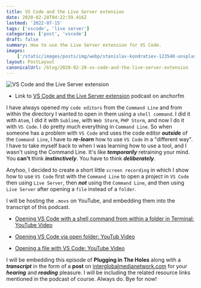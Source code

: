 ```yaml
---
title: VS Code and the Live Server extension
date: 2020-02-28T04:22:59.416Z
lastmod: '2022-07-15'
tags: ['vscode', 'live server']
categories: ['post', 'vscode']
draft: false
summary: How to use the Live Server extension for VS Code.
images:
    ['/static/images/posts/img/webp/stanislav-kondratiev-123540-unsplash.webp']
layout: PostLayout
canonicalUrl: /blog/2020-02-28-vs-code-and-the-live-server-extension
---
```


![VS Code and the Live Server extension](/static/images/posts/img/webp/stanislav-kondratiev-123540-unsplash.webp)

-   Link to
    [VS Code and the Live Server extension](https://anchor.fm/maria-campbell/episodes/VS-Code-and-the-Live-Server-extension-eb4kd6)
    podcast on anchorfm

I have always opened my `code editors` from the `Command Line` and from within
the directory I wanted to open in them using a `shell command`. I did it with
`Atom`, I did it with `Sublime`, with `Web Storm`, `PHP Storm`, and now I do it
with `VS Code`. I do pretty much everything in `Command Line`. So when someone
has a problem with `VS Code` and uses the code editor _**outside**_ of the
`Command Line`, I have to _**re-learn**_ how to use `VS Code` in a "different
way". I have to take myself back to when I was learning how to use a tool, and I
wasn't using the Command Line. It's like _**temporarily**_ retraining your mind.
You **can't** think _**instinctively**_. You have to think _**deliberately**_.

Anyhoo, I decided to create a short little `screen recording` in which I show
how to use `VS Code` first with the `Command Line` to open a project in
`VS Code` then using `Live Server`, then _**not**_ using the `Command Line`, and
then using `Live Server` after opening a `file` instead of a `folder`.

I will be hosting the `.movs` on YouTube, and embedding them into the transcript
of this podcast.

-   [Opening VS Code with a shell command from within a folder in Terminal: YouTube Video](https://www.youtube.com/embed/YwhdDMT_dFU)

-   [Opening VS Code via open folder: YouTub Video](https://www.youtube.com/embed/TisNvwkW1aI)

-   [Opening a file with VS Code: YouTube Video](https://www.youtube.com/embed/906ebkHmHsI)

I will be embedding this episode of **Plugging in The Holes** along with a
_**transcript**_ in the form of a **post** on
[interglobalmedianetwork.com](https://www.interglobalmedianetwork.com/) for your
_**hearing**_ and _**reading**_ pleasure. I will be including the related
resource links mentioned in the podcast of course. Always do. Bye for now!
